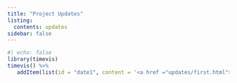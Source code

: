 ```yaml
---
title: "Project Updates"
listing:
  contents: updates
sidebar: false
---
```


```r
#| echo: false
library(timevis)
timevis() %>%
   addItem(list(id = "date1", content = '<a href ="updates/first.html">Website Deployed</a>', start = "2022-06-16"))

```
